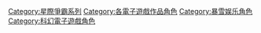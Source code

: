 [[Category:星際爭霸系列|Category:星際爭霸系列]]
[[Category:各電子遊戲作品角色|Category:各電子遊戲作品角色]]
[[Category:暴雪娱乐角色|Category:暴雪娱乐角色]]
[[Category:科幻電子遊戲角色|Category:科幻電子遊戲角色]]
